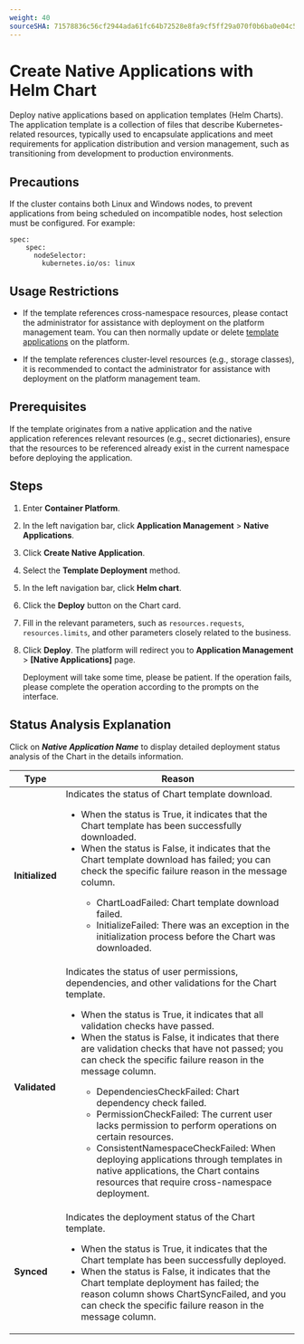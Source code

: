 ```yaml
---
weight: 40
sourceSHA: 71578836c56cf2944ada61fc64b72528e8fa9cf5ff29a070f0b6ba0e04c5b787
---
```


# Create Native Applications with Helm Chart

Deploy native applications based on application templates (Helm Charts). The application template is a collection of files that describe Kubernetes-related resources, typically used to encapsulate applications and meet requirements for application distribution and version management, such as transitioning from development to production environments.

## Precautions

If the cluster contains both Linux and Windows nodes, to prevent applications from being scheduled on incompatible nodes, host selection must be configured. For example:

```
spec:
    spec:
      nodeSelector:
        kubernetes.io/os: linux
```

## Usage Restrictions

- If the template references cross-namespace resources, please contact the administrator for assistance with deployment on the platform management team. You can then normally update or delete [template applications](../application_operation/chart_upgrade.mdx) on the platform.

- If the template references cluster-level resources (e.g., storage classes), it is recommended to contact the administrator for assistance with deployment on the platform management team.

## Prerequisites

If the template originates from a native application and the native application references relevant resources (e.g., secret dictionaries), ensure that the resources to be referenced already exist in the current namespace before deploying the application.

## Steps

1. Enter **Container Platform**.

2. In the left navigation bar, click **Application Management** > **Native Applications**.

3. Click **Create Native Application**.

4. Select the **Template Deployment** method.

5. In the left navigation bar, click **Helm chart**.

6. Click the **Deploy** button on the Chart card.

7. Fill in the relevant parameters, such as `resources.requests`, `resources.limits`, and other parameters closely related to the business.

8. Click **Deploy**. The platform will redirect you to **Application Management** > **[Native Applications]** page.

   Deployment will take some time, please be patient. If the operation fails, please complete the operation according to the prompts on the interface.

## Status Analysis Explanation

Click on ***Native Application Name*** to display detailed deployment status analysis of the Chart in the details information.

| Type              | Reason                                                                                                                                                                                                                                                                                                    |
| --------------- | ----------------------------------------------------------------------------------------------------------------------------------------------------------------------------------------------------------------------------------------------------------------------------------------------------- |
| **Initialized** | Indicates the status of Chart template download. <ul><li>When the status is True, it indicates that the Chart template has been successfully downloaded.</li><li>When the status is False, it indicates that the Chart template download has failed; you can check the specific failure reason in the message column.</li><ul><li>ChartLoadFailed: Chart template download failed.</li><li>InitializeFailed: There was an exception in the initialization process before the Chart was downloaded.</li></ul></ul>                                                                                     |
| **Validated**   | Indicates the status of user permissions, dependencies, and other validations for the Chart template. <ul><li>When the status is True, it indicates that all validation checks have passed.</li><li>When the status is False, it indicates that there are validation checks that have not passed; you can check the specific failure reason in the message column.</li><ul><li>DependenciesCheckFailed: Chart dependency check failed.</li><li>PermissionCheckFailed: The current user lacks permission to perform operations on certain resources.</li><li>ConsistentNamespaceCheckFailed: When deploying applications through templates in native applications, the Chart contains resources that require cross-namespace deployment.</li></ul></ul> |
| **Synced**      | Indicates the deployment status of the Chart template. <ul><li>When the status is True, it indicates that the Chart template has been successfully deployed.</li><li>When the status is False, it indicates that the Chart template deployment has failed; the reason column shows ChartSyncFailed, and you can check the specific failure reason in the message column.</li></ul>                                                                                                                                                               |
